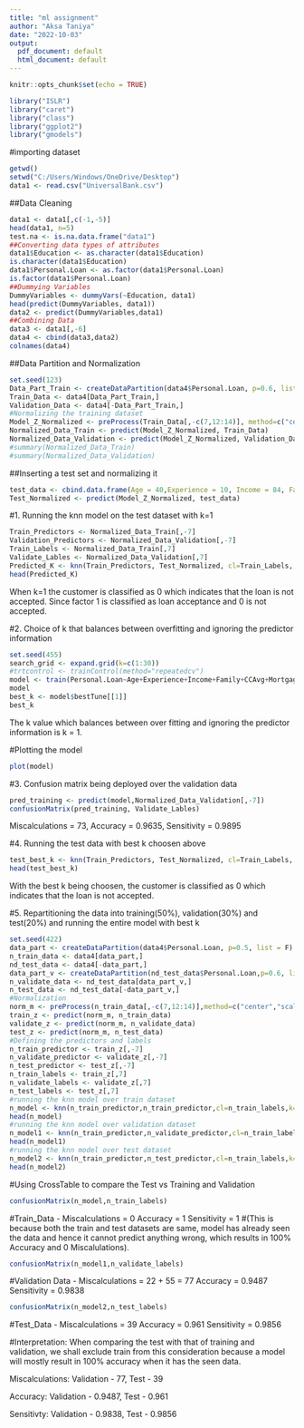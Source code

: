 ---
title: "ml assignment"
author: "Aksa Taniya"
date: "2022-10-03"
output:
  pdf_document: default
  html_document: default
---

```{r setup, include=FALSE}
knitr::opts_chunk$set(echo = TRUE)
```

```{r}
library("ISLR")
library("caret")
library("class")
library("ggplot2")
library("gmodels")
```

#importing dataset
```{r}
getwd()
setwd("C:/Users/Windows/OneDrive/Desktop")
data1 <- read.csv("UniversalBank.csv")
```

##Data Cleaning
```{r}
data1 <- data1[,c(-1,-5)]
head(data1, n=5)
test.na <- is.na.data.frame("data1")
##Converting data types of attributes
data1$Education <- as.character(data1$Education)
is.character(data1$Education)
data1$Personal.Loan <- as.factor(data1$Personal.Loan)
is.factor(data1$Personal.Loan)
##Dummying Variables
DummyVariables <- dummyVars(~Education, data1)
head(predict(DummyVariables, data1))
data2 <- predict(DummyVariables,data1)
##Combining Data
data3 <- data1[,-6]
data4 <- cbind(data3,data2)
colnames(data4)
```


##Data Partition and Normalization 
```{r}
set.seed(123)
Data_Part_Train <- createDataPartition(data4$Personal.Loan, p=0.6, list=F)
Train_Data <- data4[Data_Part_Train,]
Validation_Data <- data4[-Data_Part_Train,]
#Normalizing the training dataset
Model_Z_Normalized <- preProcess(Train_Data[,-c(7,12:14)], method=c("center","scale"))
Normalized_Data_Train <- predict(Model_Z_Normalized, Train_Data)
Normalized_Data_Validation <- predict(Model_Z_Normalized, Validation_Data)
#summary(Normalized_Data_Train)
#summary(Normalized_Data_Validation)
```


##Inserting a test set and normalizing it
```{r}
test_data <- cbind.data.frame(Age = 40,Experience = 10, Income = 84, Family = 2, CCAvg = 2, Mortgage = 0, Securities.Account = 0, CD.Account = 0, Online = 1, CreditCard = 1, Education1 = 0, Education2 = 1, Education3 = 0)
Test_Normalized <- predict(Model_Z_Normalized, test_data)
```

#1. Running the knn model on the test dataset with k=1
```{r}
Train_Predictors <- Normalized_Data_Train[,-7]
Validation_Predictors <- Normalized_Data_Validation[,-7]
Train_Labels <- Normalized_Data_Train[,7]
Validate_Lables <- Normalized_Data_Validation[,7]
Predicted_K <- knn(Train_Predictors, Test_Normalized, cl=Train_Labels, k=1)
head(Predicted_K)
```
When k=1 the customer is classified as 0 which indicates that the loan is not accepted. Since factor 1 is classified as loan acceptance and 0 is not accepted.


#2. Choice of k that balances between overfitting and ignoring the predictor information
```{r}
set.seed(455)
search_grid <- expand.grid(k=c(1:30))
#trtcontrol <- trainControl(method="repeatedcv")
model <- train(Personal.Loan~Age+Experience+Income+Family+CCAvg+Mortgage+Securities.Account+CD.Account+Online+CreditCard+Education1+Education2+Education3, data=Normalized_Data_Train, method="knn", tuneGrid = search_grid)
model
best_k <- model$bestTune[[1]]
best_k
```
The k value which balances between over fitting and ignoring the predictor information is k = 1. 

#Plotting the model
```{r}
plot(model)
```


#3. Confusion matrix being deployed over the validation data
```{r}
pred_training <- predict(model,Normalized_Data_Validation[,-7])
confusionMatrix(pred_training, Validate_Lables)
```
Miscalculations = 73, Accuracy = 0.9635, Sensitivity = 0.9895

#4. Running the test data with best k choosen above
```{r}
test_best_k <- knn(Train_Predictors, Test_Normalized, cl=Train_Labels, k=best_k)
head(test_best_k)
```
With the best k being choosen, the customer is classified as 0 which indicates that the loan is not accepted.


#5. Repartitioning the data into training(50%), validation(30%) and test(20%) and running the entire model with best k
```{r}
set.seed(422)
data_part <- createDataPartition(data4$Personal.Loan, p=0.5, list = F)
n_train_data <- data4[data_part,]
nd_test_data <- data4[-data_part,]
data_part_v <- createDataPartition(nd_test_data$Personal.Loan,p=0.6, list =F)
n_validate_data <- nd_test_data[data_part_v,]
n_test_data <- nd_test_data[-data_part_v,]
#Normalization
norm_m <- preProcess(n_train_data[,-c(7,12:14)],method=c("center","scale"))
train_z <- predict(norm_m, n_train_data)
validate_z <- predict(norm_m, n_validate_data)
test_z <- predict(norm_m, n_test_data)
#Defining the predictors and labels
n_train_predictor <- train_z[,-7]
n_validate_predictor <- validate_z[,-7]
n_test_predictor <- test_z[,-7]
n_train_labels <- train_z[,7]
n_validate_labels <- validate_z[,7]
n_test_labels <- test_z[,7]
#running the knn model over train dataset
n_model <- knn(n_train_predictor,n_train_predictor,cl=n_train_labels,k=best_k)
head(n_model)
#running the knn model over validation dataset
n_model1 <- knn(n_train_predictor,n_validate_predictor,cl=n_train_labels,k=best_k)
head(n_model1)
#running the knn model over test dataset
n_model2 <- knn(n_train_predictor,n_test_predictor,cl=n_train_labels,k=best_k)
head(n_model2)
```

#Using CrossTable to compare the Test vs Training and Validation
```{r}
confusionMatrix(n_model,n_train_labels)
```
#Train_Data -
Miscalculations = 0
Accuracy = 1
Sensitivity = 1
#(This is because both the train and test datasets are same, model has already seen the data and hence it cannot predict anything wrong, which results in 100% Accuracy and 0 Miscalulations).


```{r}
confusionMatrix(n_model1,n_validate_labels)
```
#Validation Data - 
Miscalculations = 22 + 55 = 77
Accuracy = 0.9487
Sensitivity = 0.9838


```{r}
confusionMatrix(n_model2,n_test_labels)
```
#Test_Data -
Miscalculations = 39
Accuracy = 0.961
Sensitivity = 0.9856

#Interpretation:
When comparing the test with that of training and validation, we shall exclude train from this consideration because a model will mostly result in 100% accuracy when it has the seen data.

Miscalculations:
Validation - 77, Test - 39 

Accuracy:
Validation - 0.9487, Test - 0.961

Sensitivty:
Validation - 0.9838, Test - 0.9856

